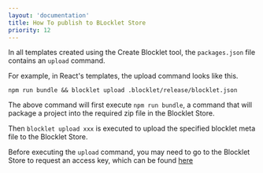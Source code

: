 ```yaml
---
layout: 'documentation'
title: How To publish to BLocklet Store
priority: 12
---
```


In all templates created using the Create Blocklet tool, the `packages.json` file contains an `upload` command.

For example, in React's templates, the upload command looks like this.

```shell
npm run bundle && blocklet upload .blocklet/release/blocklet.json
```

The above command will first execute `npm run bundle`, a command that will package a project into the required zip file in the Blocklet Store.

Then `blocklet upload xxx` is executed to upload the specified blocklet meta file to the Blocklet Store.

Before executing the `upload` command, you may need to go to the Blocklet Store to request an access key, which can be found [here](https://developer.blocklet.io/docs/en/how-to/publish)
